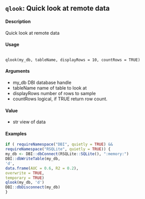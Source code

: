 ## ``qlook``: Quick look at remote data

#### Description 

Quick look at remote data

#### Usage 
<pre><code>
qlook(my_db, tableName, displayRows = 10, countRows = TRUE)
</code></pre>

#### Arguments 

* my_db DBI database handle
* tableName name of table to look at
* displayRows number of rows to sample
* countRows logical, if TRUE return row count.

#### Value

* str view of data


#### Examples 
```r
if ( requireNamespace("DBI", quietly = TRUE) &&
requireNamespace("RSQLite", quietly = TRUE)) {
my_db <- DBI::dbConnect(RSQLite::SQLite(), ":memory:")
DBI::dbWriteTable(my_db,
'd',
data.frame(AUC = 0.6, R2 = 0.2),
overwrite = TRUE,
temporary = TRUE)
qlook(my_db, 'd')
DBI::dbDisconnect(my_db)
}
```
